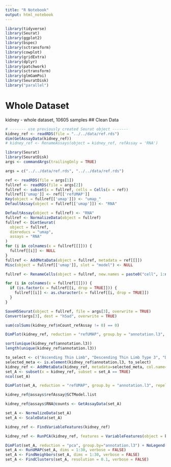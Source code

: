 ```yaml
---
title: "R Notebook"
output: html_notebook
---
```


```r
library(tidyverse)
library(Seurat)
library(ggplot2)
library(bspec)
library(sctransform)
library(cowplot)
library(gridExtra)
library(dplyr)
library(patchwork)
library(sctransform)
library(glmGamPoi)
library(SeuratDisk)
library("parallel")
```
# Whole Dataset
kidney - whole dataset, 10605 samples
## Clean Data
```r
# ------- use previously created Seurat object -------
kidney_ref <- readRDS(file = "../../data/ref.rds")
dim(GetAssayData(kidney_ref))
# kidney_ref <- RenameAssays(object = kidney_ref, refAssay = 'RNA')
```

```r
library(Seurat)
library(SeuratDisk)
args <- commandArgs(trailingOnly = TRUE)

args = c("../../data/ref.rds", "../../data/ref.rds")

ref <- readRDS(file = args[1])
fullref <- readRDS(file = args[2])
fullref <- subset(x = fullref, cells = Cells(x = ref))
fullref[['umap']] <- ref[['refUMAP']]
Key(object = fullref[['umap']]) <- "umap_"
DefaultAssay(object = fullref[['umap']]) <- "RNA"

DefaultAssay(object = fullref) <- "RNA"
fullref <- NormalizeData(object = fullref)
fullref <- DietSeurat(
  object = fullref,
  dimreducs = "umap",
  assays = "RNA"
)
for (i in colnames(x = fullref[[]])) {
  fullref[[i]] <- NULL
}
fullref <- AddMetaData(object = fullref, metadata = ref[[]])
Misc(object = fullref[['umap']], slot = "model") <- NULL

fullref <- RenameCells(object = fullref, new.names = paste0("cell", 1:ncol(x = fullref)))

for (i in colnames(x = fullref[[]])) {
  if (is.factor(x = fullref[[i, drop = TRUE]])) {
    fullref[[i]] <- as.character(x = fullref[[i, drop = TRUE]])
  }
}

SaveH5Seurat(object = fullref, file = args[3], overwrite = TRUE)
Convert(args[3], dest = "h5ad", overwrite = TRUE)
```


```r
sum(colSums(kidney_ref$nCount_refAssay != 0) == 0)
```


```r
DimPlot(kidney_ref, reduction = "refUMAP", group.by = "annotation.l3", repel = TRUE, label = TRUE, label.size = 3) + NoLegend()
```

```r
sort(unique(kidney_ref$annotation.l3))
length(unique(kidney_ref$annotation.l3))
```


```r
to_select <- c("Ascending Thin Limb", "Descending Thin Limb Type 3", "Descending Thin Limb Type 2", "Descending Thin Limb Type 1")
selected_meta <- is.element(kidney_ref$annotation.l3, to_select)
kidney_ref <- AddMetaData(kidney_ref, metadata=selected_meta, col.name="set_A")
set_A <- subset(x = kidney_ref, subset = set_A == TRUE)
ncol(set_A)
```

```r
DimPlot(set_A, reduction = "refUMAP", group.by = "annotation.l3", repel = TRUE, label = TRUE, label.size = 3) + NoLegend()
```

```r
kidney_ref@assays$refAssay@SCTModel.list
```

```r
kidney_ref@assays$RNA@counts <- GetAssayData(set_A) 

set_A <- NormalizeData(set_A)
set_A <- ScaleData(set_A)

kidney_ref <- FindVariableFeatures(kidney_ref)

kidney_ref <- RunPCA(kidney_ref, features = VariableFeatures(object = kidney_ref))

DimPlot(set_A, reduction = "pca", group.by="annotation.l3") + NoLegend()
set_A <- RunUMAP(set_A, dims = 1:30, verbose = FALSE)
set_A <- FindNeighbors(set_A, dims = 1:30, verbose = FALSE)
set_A <- FindClusters(set_A, resolution = 0.1, verbose = FALSE)
```

